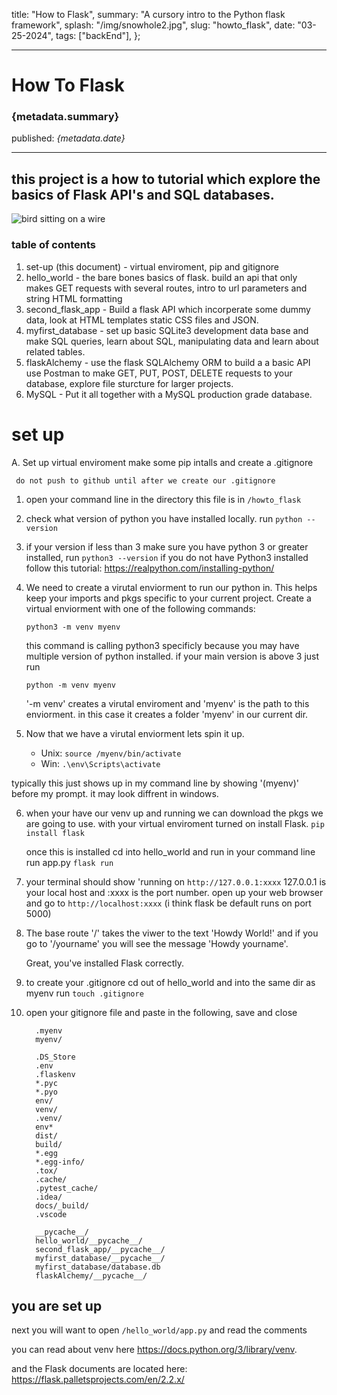   title: "How to Flask",
  summary: "A cursory intro to the Python flask framework",
  splash: "/img/snowhole2.jpg",
  slug: "howto_flask",
  date: "03-25-2024",
  tags: ["backEnd"],
};

---

# How To Flask

### {metadata.summary}

published: _{metadata.date}_

---

## this project is a how to tutorial which explore the basics of Flask API's and SQL databases.

![bird sitting on a wire](/img/over_the_wire.jpeg)

### table of contents

1.  set-up (this document) - virtual enviroment, pip and gitignore
2.  hello_world - the bare bones basics of flask. build an api that only makes GET requests with several routes, intro to url parameters and string HTML formatting
3.  second_flask_app - Build a flask API which incorperate some dummy data, look at HTML templates static CSS files and JSON.
4.  myfirst_database - set up basic SQLite3 development data base and make SQL queries, learn about SQL, manipulating data and learn about related tables.
5.  flaskAlchemy - use the flask SQLAlchemy ORM to build a a basic API use Postman to make GET, PUT, POST, DELETE requests to your database, explore file sturcture for larger projects.
6.  MySQL - Put it all together with a MySQL production grade database.

# set up

A. Set up virtual enviroment make some pip intalls and create a .gitignore

     do not push to github until after we create our .gitignore

1. open your command line in the directory this file is in `/howto_flask`
2. check what version of python you have installed locally. run `python --version`
3. if your version if less than 3 make sure you have python 3 or greater installed, run `python3 --version`
   if you do not have Python3 installed follow this tutorial: https://realpython.com/installing-python/

4. We need to create a virutal enviorment to run our python in. This helps keep your imports and pkgs specific to your current project. Create a virtual enviorment with one of the following commands:

   `python3 -m venv myenv`

   this command is calling python3 specificly because you may have multiple version of python installed. if your main version is above 3 just run

   `python -m venv myenv`

   '-m venv' creates a virutal enviroment and 'myenv' is the path to this enviorment. in this case it creates a folder 'myenv' in our current dir.

5. Now that we have a virutal enviorment lets spin it up.
   - Unix: `source /myenv/bin/activate`
   - Win: `.\env\Scripts\activate`

typically this just shows up in my command line by showing '(myenv)' before my prompt. it may look diffrent in windows.

6. when your have our venv up and running we can download the pkgs we are going to use.
   with your virtual enviroment turned on install Flask.
   `pip install flask`

   once this is installed cd into hello_world and run in your command line run app.py `flask run`

7. your terminal should show 'running on `http://127.0.0.1:xxxx` 127.0.0.1 is your local host and :xxxx is the port number. open up your web browser and go to `http://localhost:xxxx` (i think flask be default runs on port 5000)

8. The base route '/' takes the viwer to the text 'Howdy World!' and if you go to '/yourname' you will see the message 'Howdy yourname'.

   Great, you've installed Flask correctly.

9. to create your .gitignore cd out of hello_world and into the same dir as myenv run `touch .gitignore`

10. open your gitignore file and paste in the following, save and close

    ```
      .myenv
      myenv/

      .DS_Store
      .env
      .flaskenv
      *.pyc
      *.pyo
      env/
      venv/
      .venv/
      env*
      dist/
      build/
      *.egg
      *.egg-info/
      .tox/
      .cache/
      .pytest_cache/
      .idea/
      docs/_build/
      .vscode

      __pycache__/
      hello_world/__pycache__/
      second_flask_app/__pycache__/
      myfirst_database/__pycache__/
      myfirst_database/database.db
      flaskAlchemy/__pycache__/
    ```

## you are set up

next you will want to open
`/hello_world/app.py` and read the comments

you can read about venv here https://docs.python.org/3/library/venv.

and the Flask documents are located here:
https://flask.palletsprojects.com/en/2.2.x/
